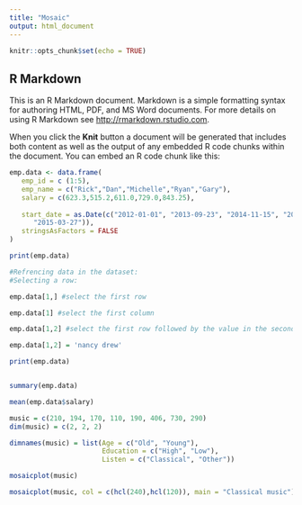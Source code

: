 ```yaml
---
title: "Mosaic"
output: html_document
---
```


```r
knitr::opts_chunk$set(echo = TRUE)
```

## R Markdown

This is an R Markdown document. Markdown is a simple formatting syntax for authoring HTML, PDF, and MS Word documents. For more details on using R Markdown see <http://rmarkdown.rstudio.com>.

When you click the **Knit** button a document will be generated that includes both content as well as the output of any embedded R code chunks within the document. You can embed an R code chunk like this:

```r
emp.data <- data.frame(
   emp_id = c (1:5), 
   emp_name = c("Rick","Dan","Michelle","Ryan","Gary"),
   salary = c(623.3,515.2,611.0,729.0,843.25), 
   
   start_date = as.Date(c("2012-01-01", "2013-09-23", "2014-11-15", "2014-05-11",
      "2015-03-27")),
   stringsAsFactors = FALSE
)

print(emp.data)

#Refrencing data in the dataset:
#Selecting a row:

emp.data[1,] #select the first row

emp.data[1] #select the first column

emp.data[1,2] #select the first row followed by the value in the second column

emp.data[1,2] = 'nancy drew'

print(emp.data)


summary(emp.data)

mean(emp.data$salary)
```

```r
music = c(210, 194, 170, 110, 190, 406, 730, 290)
dim(music) = c(2, 2, 2)

dimnames(music) = list(Age = c("Old", "Young"),
                       Education = c("High", "Low"),
                       Listen = c("Classical", "Other"))

mosaicplot(music)

mosaicplot(music, col = c(hcl(240),hcl(120)), main = "Classical music")

```